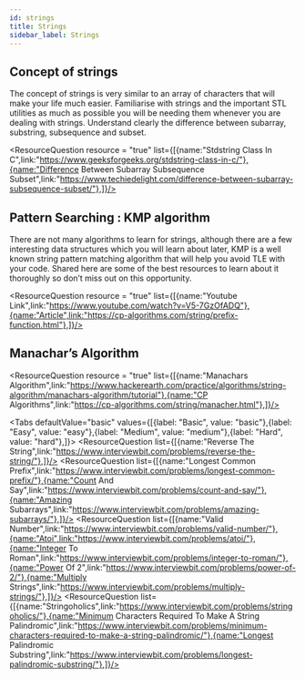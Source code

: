 ```yaml
---
id: strings
title: Strings
sidebar_label: Strings
---
```



## Concept of strings
The concept of strings is very similar to an array of characters that will make your life much easier. Familiarise with strings and the important STL utilities as much as possible you will be needing them whenever you are dealing with strings. Understand clearly the difference between subarray, substring, subsequence and subset.
<TipsCaution tip = "true" content= "The following STL utilities for strings in C++ are a must know : length(), push_back(), pop_back(), begin(), end(), substr(), reverse()." />



<ResourceQuestion resource = "true" list={[{name:"Stdstring Class In C",link:"https://www.geeksforgeeks.org/stdstring-class-in-c/"},{name:"Difference Between Subarray Subsequence Subset",link:"https://www.techiedelight.com/difference-between-subarray-subsequence-subset/"},]}/>



## Pattern Searching : KMP algorithm
There are not many algorithms to learn for strings, although there are a few interesting data structures which you will learn about later, KMP is a well known string pattern matching algorithm that will help you avoid TLE with your code. Shared here are some of the best resources to learn about it thoroughly so don’t miss out on this opportunity.


<ResourceQuestion resource = "true" list={[{name:"Youtube Link",link:"https://www.youtube.com/watch?v=V5-7GzOfADQ"},{name:"Article",link:"https://cp-algorithms.com/string/prefix-function.html"},]}/>



## Manachar’s Algorithm

<ResourceQuestion resource = "true" list={[{name:"Manachars Algorithm",link:"https://www.hackerearth.com/practice/algorithms/string-algorithm/manachars-algorithm/tutorial"},{name:"CP Algorithms",link:"https://cp-algorithms.com/string/manacher.html"},]}/>

<Tabs
	defaultValue="basic"
	values={[{label: "Basic", value: "basic"},{label: "Easy", value: "easy"},{label: "Medium", value: "medium"},{label: "Hard", value: "hard"},]}>
	<TabItem value="basic">
		<ResourceQuestion  list={[{name:"Reverse The String",link:"https://www.interviewbit.com/problems/reverse-the-string/"},]}/>
	</TabItem>
	<TabItem value="easy">
		<ResourceQuestion  list={[{name:"Longest Common Prefix",link:"https://www.interviewbit.com/problems/longest-common-prefix/"},{name:"Count And Say",link:"https://www.interviewbit.com/problems/count-and-say/"},{name:"Amazing Subarrays",link:"https://www.interviewbit.com/problems/amazing-subarrays/"},]}/>
	</TabItem>
	<TabItem value="medium">
		<ResourceQuestion  list={[{name:"Valid Number",link:"https://www.interviewbit.com/problems/valid-number/"},{name:"Atoi",link:"https://www.interviewbit.com/problems/atoi/"},{name:"Integer To Roman",link:"https://www.interviewbit.com/problems/integer-to-roman/"},{name:"Power Of 2",link:"https://www.interviewbit.com/problems/power-of-2/"},{name:"Multiply Strings",link:"https://www.interviewbit.com/problems/multiply-strings/"},]}/>
	</TabItem>
	<TabItem value="hard">
		<ResourceQuestion  list={[{name:"Stringoholics",link:"https://www.interviewbit.com/problems/stringoholics/"},{name:"Minimum Characters Required To Make A String Palindromic",link:"https://www.interviewbit.com/problems/minimum-characters-required-to-make-a-string-palindromic/"},{name:"Longest Palindromic Substring",link:"https://www.interviewbit.com/problems/longest-palindromic-substring/"},]}/>
	</TabItem>
	
</Tabs>
